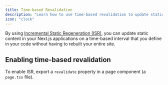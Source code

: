 ```yaml
---
title: Time-based Revalidation
description: "Learn how to use time-based revalidation to update static content without rebuilding your entire site."
icon: "clock"
---
```



By using [Incremental Static Regeneration (ISR)](https://nextjs.org/docs/app/building-your-application/data-fetching/incremental-static-regeneration), you can update static content in your Next.js applications on a time-based interval that you define in your code without having to rebuilt your entire site.

<InstallationRequirement />

## Enabling time-based revalidation

To enable ISR, export a `revalidate` property in a page component (a `page.tsx` file).
